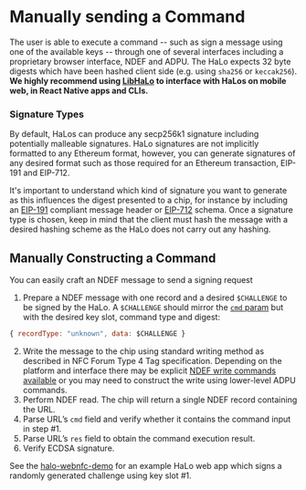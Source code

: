 
# Manually sending a Command

The user is able to execute a command -- such as sign a message using one of the available keys -- through one of several interfaces including a proprietary browser interface, NDEF and ADPU. The HaLo expects 32 byte digests which have been hashed client side (e.g. using `sha256` or `keccak256`). **We highly recommend using [LibHaLo](libhalo) to interface with HaLos on mobile web, in React Native apps and CLIs.**

### Signature Types

By default, HaLos can produce any secp256k1 signature including potentially malleable signatures. HaLo signatures are not implicitly formatted to any Ethereum format, however, you can generate signatures of any desired format such as those required for an Ethereum transaction, EIP-191 and EIP-712.

It's important to understand which kind of signature you want to generate as this influences the digest presented to a chip, for instance by including an [EIP-191](https://eips.ethereum.org/EIPS/eip-191) compliant message header or [EIP-712](https://eips.ethereum.org/EIPS/eip-712) schema. Once a signature type is chosen, keep in mind that the client must hash the message with a desired hashing scheme as the HaLo does not carry out any hashing.

## Manually Constructing a Command

You can easily craft an NDEF message to send a signing request

1. Prepare a NDEF message with one record and a desired `$CHALLENGE` to be signed by the HaLo. A `$CHALLENGE` should mirror the [`cmd` param](../HaLo/params#cmd-parameter) but with the desired key slot, command type and digest:
```javascript
{ recordType: "unknown", data: $CHALLENGE }
```
2. Write the message to the chip using standard writing method as described in NFC Forum Type 4 Tag specification. Depending on the platform and interface there may be explicit [NDEF write commands available](https://developer.mozilla.org/en-US/docs/Web/API/NDEFReader/write) or you may need to construct the write using lower-level ADPU commands.
3. Perform NDEF read. The chip will return a single NDEF record containing the URL.
4. Parse URL’s `cmd` field and verify whether it contains the command input in step #1.
5. Parse URL’s `res` field to obtain the command execution result.
6. Verify ECDSA signature.

See the [halo-webnfc-demo](../Examples/browser-apps#webnfc-demo) for an example HaLo web app which signs a randomly generated challenge using key slot #1.